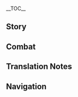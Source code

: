 {{CharacterTabs}}
{{LanguageTabs}}
__TOC__
==Story==
{{VO/Story
|character           = {{ROOTPAGENAME}}
|language            = ja
|name                = 宵宮

|vo_01_01_title      = 初めまして…
|vo_01_01_subtitle   = Hello
|vo_01_01_file       = VO_{language}{character} Hello.ogg
|vo_01_01_tx         = 「長野原」へよう来てくれたな！うちは宵宮、何でも言うてや～！<br />うん？串カツの盛り合わせと玉子焼き…って、ちゃうちゃう、うちは飲食店ちゃうでぇ、花火屋やからな！そや、キラキラーっとした、パッと咲く花火のことや！
|vo_01_01_rm         = "Naganohara" he you kitekureta na! Uchi wa Yoimiya, nandemo yuute ya~!<br />Un? Kushikatsu no moriawase to tamagoyaki... tte, chau chau, uchi wa inshokuten chau dee, hanabiya yakara na! Soya, kirakiraa tto shita, pa tto saku hanabi no koto ya!
|vo_01_01_tl         = Welcome to "Naganohara"! I'm Yoimiya, let me know what you want!<br />Hmm? Assorted Kushikatsu and Egg Roll... no, no, we're not a restaurant, we're a fireworks shop! See, sparkling, blooming fireworks like this!

|vo_02_01_title      = 世間話・花火
|vo_02_01_subtitle   = Chat: Fireworks
|vo_02_01_file       = VO_{language}{character} Chat - Fireworks.ogg
|vo_02_01_tx         = 花火はパッと消えてまうけど、友情は一生もんや。
|vo_02_01_rm         = Hanabi wa pa tto kietemau kedo, yuujou wa isshou mon ya.
|vo_02_01_tl         = Fireworks fade in an instant, but friendship lasts for life.

|vo_02_02_title      = 世間話・暇つぶし
|vo_02_02_subtitle   = Chat: Telling Stories
|vo_02_02_file       = VO_{language}{character} Chat - Telling Stories.ogg
|vo_02_02_tx         = 暇やったら、何か話したるで！
|vo_02_02_rm         = Hima yattara, nanika hanashitaru de!
|vo_02_02_tl         = If you're free, let me tell you about something!

|vo_02_03_title      = 世間話・金魚
|vo_02_03_subtitle   = Chat: Goldfish
|vo_02_03_file       = VO_{language}{character} Chat - Goldfish.ogg
|vo_02_03_tx         = 金魚飼ったことある？大人しゅうて、めっちゃ可愛ええんや。
|vo_02_03_rm         = Kingyo katta koto aru? Otonashuute, meccha kawaee n'ya.
|vo_02_03_tl         = Have you ever kept goldfish as pets? They're quiet, and very cute.

|vo_03_01_title      = 雨の日…
|vo_03_01_subtitle   = When It Rains
|vo_03_01_file       = VO_{language}{character} When It Rains.ogg
|vo_03_01_tx         = ひぃ～、花火が濡れてまう！どっかに隠れな！うぅ、間に合わへん！
|vo_03_01_rm         = Hii~, hanabi ga nuretemau! Dokka ni kakurena! Uu, ma ni awahen!
|vo_03_01_tl         = Eek, the fireworks will get wet! Let's hide somewhere! Oh, we're not going to make it!

|vo_03_02_title      = 雪の日…
|vo_03_02_subtitle   = When It Snows
|vo_03_02_file       = VO_{language}{character} When It Snows.ogg
|vo_03_02_tx         = ははっ、雪球をギュッと、ほれ&mdash;&mdash;
|vo_03_02_rm         = Haha', yukidama wo gyutto, hore&mdash;&mdash;
|vo_03_02_tl         = Haha, roll up a snowball, and hey&mdash;&mdash;

|vo_03_03_title      = 晴れの日…
|vo_03_03_subtitle   = When the Sun Is Out
|vo_03_03_file       = VO_{language}{character} When the Sun Is Out.ogg
|vo_03_03_tx         = 全身ポカポカで気持ちええわぁ～、浮いとるみたい。
|vo_03_03_rm         = Zenshin pokapoka de kimochi ee waa~, uitoru mitai.
|vo_03_03_tl         = It feels nice and warm all over~ almost like I'm floating.

|vo_03_04_title      = 暴風の日…
|vo_03_04_subtitle   = When the Wind Is Blowing
|vo_03_04_file       = VO_{language}{character} When the Wind Is Blowing.ogg
|vo_03_04_tx         = すっごい風やなぁ&mdash;&mdash;声が押し戻されそうや&mdash;&mdash;！
|vo_03_04_rm         = Suggoi kaze ya naa&mdash;&mdash;koe ga oshimodosaresou ya&mdash;&mdash;!
|vo_03_04_tl         = The wind is so strong&mdash;&mdash;my voice is getting pushed back at me&mdash;&mdash;!

|vo_04_01_title      = おはよう…
|vo_04_01_subtitle   = Good Morning
|vo_04_01_file       = VO_{language}{character} Good Morning.ogg
|vo_04_01_tx         = すぅ…はぁ&mdash;&mdash;おはようさん、朝の空気は清々しくて気持ちええなぁ、深呼吸して頭もすっきりや。
|vo_04_01_rm         = Suu... haa&mdash;&mdash;Ohayousan, asa no kuuki wa sugasugashikute kimochi ee naa, shinkokyuu shite atama mo sukkiri ya.
|vo_04_01_tl         = *deep breath* Good morning! The morning air is crisp and feels great; if you take a deep breath, your mind will feel refreshed.

|vo_04_02_title      = こんにちは…
|vo_04_02_subtitle   = Good Afternoon
|vo_04_02_file       = VO_{language}{character} Good Afternoon.ogg
|vo_04_02_tx         = お昼の時間やな。ええっ…今日の卵、黄身が二つやん。えへへ～、今日のうちツイてるんやない？
|vo_04_02_rm         = Ohiru no jikan ya na. Ee'...kyou no tamago, kimi ga futatsu yan. Ehehe~, kyou no uchi tsuiteru n'ya nai?
|vo_04_02_tl         = It's time for lunch. Eh...today's egg has a double yolk. Ehehe, I'm lucky today, aren't I?

|vo_04_03_title      = こんばんは…
|vo_04_03_subtitle   = Good Evening
|vo_04_03_file       = VO_{language}{character} Good Evening.ogg
|vo_04_03_tx         = やっと花火を見るのにちょうどええ時間になったな。空でも地上でも綺麗に咲かしたるで…ははっ、冗談や！安全にはちゃーんと気ぃつけるさかい。
|vo_04_03_rm         = Yatto hanabi wo miru no ni choudo ee jikan ni natta na. Sora demo chijou demo kirei ni sakashitaru de... Haha', joudan ya! Anzen ni wa chaanto kiitsukeru sakai.
|vo_04_03_tl         = It's finally a good time to see the fireworks. I can make them bloom beautifully in the sky or on the ground... Haha, just kidding! I'll make sure I pay attention to safety.

|vo_04_04_title      = おやすみ…
|vo_04_04_subtitle   = Good Night
|vo_04_04_file       = VO_{language}{character} Good Night.ogg
|vo_04_04_tx         = そもさん&mdash;&mdash;！花火を見終わった後、その一日の最後には何が待っとる？ふふん、正解は&mdash;&mdash;夢の中でも花火が見れる、でした～！ほな、さいなら！
|vo_04_04_rm         = Somosan&mdash;&mdash;! Hanabi wo miowatta ato, sono ichinichi no saigo ni wa nani ga mattoru? Fufun, seikai wa&mdash;&mdash;yume no naka demo hanabi ga mireru, deshita~! Hona, sainara!
|vo_04_04_tl         = Here's a question&mdash;&mdash;! What awaits you at the end of a day of watching fireworks? Hehe, the answer is&mdash;&mdash;watching fireworks in your dreams, too! Well then, bye-bye!

|vo_05_01_title      = 宵宮自身について・家族
|vo_05_01_subtitle   = About {character}: Family Matters
|vo_05_01_file       = VO_{language}{character} About {character} - Family Matters.ogg
|vo_05_01_tx         = うちの父ちゃんは耳が遠くてな、昔から何を言うても笑うてばっかやった。だから、小っちゃい頃は自分の言うとることがどれも面白いんやろなと思っとった、ずーっと一人で喋り続けとったわ…実際は、よう聞こえへんから誤魔化すように笑うとっただけやのに…せやけど、父ちゃんが笑うてくれるなら、うち、これからも喋り続けるで。
|vo_05_01_rm         = Uchi no touchan wa mimi ga tookute na, mukashi kara nani wo yuute mo waroute bakka yatta. Dakara, chicchai koro wa jibun no iutoru koto ga dore mo omoshiroi n'yaro na to omottotta, zuutto hitori de shaberi tsudzuketotta wa... Jissai wa, you kikoehen kara gomakasu you ni waroutotta dake ya no ni... Seyakedo, touchan ga waroute kureru nara, uchi, kore kara mo shaberitsudzukeru de.
|vo_05_01_tl         = My father has poor hearing, and for ages, he'd always smile no matter what I said to him. So when I was young, I figured that everything I said was interesting, and I kept talking on and on by myself... In reality, he was only smiling to throw me off because he couldn't hear clearly...but as long as he smiles for me, I'll keep talking to him.

|vo_05_02_title      = 宵宮自身について・言葉
|vo_05_02_subtitle   = About {character}: Talking
|vo_05_02_file       = VO_{language}{character} About {character} - Talking.ogg
|vo_05_02_tx         = 「口は災いの元」ゆうけど、心配あらへん。言葉に込もった気持ちは嘘をつかへんもん。間違ったことを言うて誤解されても、それを説明すればええんや。なんも言わんかったら、相手も理解のしようがあらへん。やないと、心も離れてまう。
|vo_05_02_rm         = "Kuchi wa wazawai no moto" yuu kedo, shinpai arahen. Kotoba ni komotta kimochi wa uso wo tsukahen mon. Machigatta koto wo yuute gokai sarete mo, sore wo setsumei sureba ee n'ya. Nan mo iwankattara, aite mo rikai no shiyou ga arahen. Ya nai to, kokoro mo hanaretemau.
|vo_05_02_tl         = They say "words can lead to disaster," but I'm not worried about that. The emotions contained within words don't lie. Even if you say something wrong and are misunderstood, it'll be fine if you explain yourself. If you don't say anything at all, others have no way to understand you. Without that, your hearts will drift apart.

|vo_06_01_title      = いんじゃんについて…
|vo_06_01_subtitle   = About Us: Rock, Paper, Scissors
|vo_06_01_file       = VO_{language}{character} About Us - Rock, Paper, Scissors.ogg
|vo_06_01_tx         = いんじゃんほい！あいこでしょ！わーい、うちの勝ちや！やったぁ！…うん？後出しなんてしてへんよ、してへんてば。
|vo_06_01_rm         = In-jan-hoi! Ai-kode-sho! Waai, uchi no kachi ya! Yattaa! ...Un? Atodashi nante shitehen yo, shitehen teba.
|vo_06_01_tl         = Rock, paper, scissors! Rock, paper, scissors!<ref group="TN •">In this line, Yoimiya calls out two rounds of rock-paper-scissors. Her chant for the first round ({{lang|mini=1|ja=いんじゃんほい|ja_rm=in-jan-hoi}}) is particular to the Kansai dialect, and {{lang|mini=1|ja=あいこでしょ|ja_rm=aiko desho|ja_lit=seems like a draw}} is the usual chant for a round right after a draw.</ref> Yay, I won! Hooray! ...Hmm? I didn't wait to see your move, I really didn't.

|vo_06_02_title      = 一緒にいることについて…
|vo_06_02_subtitle   = About Us: Companionship
|vo_06_02_file       = VO_{language}{character} About Us - Companionship.ogg
|vo_06_02_tx         = 自分一人で何かするよりも…誰かと一緒に何かやる方がええ。例えばあんたと一緒なら、風景を見ても、缶蹴りをしても、めっちゃ楽しい。きっと、あんたと話すのが飽きひんからやろな。
|vo_06_02_rm         = Jibun hitori de nanika suru yori mo...dareka to issho ni nanika yaru hou ga ee. Tatoeba anta to issho nara, fuukei wo mite mo, kankeri wo shite mo, meccha tanoshii. Kitto, anta to hanasu no ga akihin kara yaro na.
|vo_06_02_tl         = Rather than doing things by myself...I prefer doing things with others. For example, if I'm with you, whether we're admiring the scenery or playing kick the can, it'll be super fun. After all, I never get tired of talking to you.

|vo_07_01_title      = 「神の目」について…
|vo_07_01_subtitle   = About the [[Vision]]
|vo_07_01_file       = VO_{language}{character} About the Vision.ogg
|vo_07_01_tx         = 内緒なんやけど、実はなぁ、初めて「神の目」をもろた時、火打ち石やと思うて使っとったんや。花火に火付けたり、お湯を沸かしたりしとった。それから納屋に置きっぱにしとったんやけど、それを父ちゃんが見つけてな、えらいもんやから大事にしい言われた。はは、神様が回収せえへんかったのが不思議や。
|vo_07_01_rm         = Naisho nan ya kedo, jitsu wa naa, hajimete "Kami no Me" wo morota toki, hiuchi-ishi ya to omoute tsukattotta n'ya. Hanabi ni hitsuketari, oyu wo wakashitari shitotta. Sorekara naiya ni okippa ni shitotta n'ya kedo, sore wo touchan ga mitsukete na, erai mon yakara daiji ni shii iwareta. Haha, kamisama ga kaishuu seehenkatta no ga fushigi ya.
|vo_07_01_tl         = This is a secret, but actually, when I first got my Vision, I thought it was a flint and used it as one. I lit fireworks with it, and boiled water with it. Then I left it abandoned in a storehouse, but my father found it, and he told me it was something very important that I should keep safe. Haha, it's a wonder our god didn't take it back from me.

|vo_07_02_title      = シェアしたいこと・海灯祭
|vo_07_02_subtitle   = Something to Share: Lantern Rite
|vo_07_02_file       = VO_{language}{character} Something to Share - Lantern Rite.ogg
|vo_07_02_tx         = 知っとる？璃月の海灯祭で打ち上がる花火はな、大体がうちで作ったもんなんや。注文通り作った後、北斗の姉ちゃんが船で届けとる。今は鎖国で輸出も制限されとるけど…祭りに花火があらへんのはあかんやろ。
|vo_07_02_rm         = Shittoru? Riiyue no Kaitousai de uchiagaru hanabi wa na, daitai ga uchi de tsukutta mon nan ya. Chuumon-doori tsukutta ato, Hokuto no nee-chan ga fune de todoketoru. Ima wa sakoku de yushutsu mo seigen saretoru kedo... Matsuri ni hanabi ga arahen no wa akan yaro.
|vo_07_02_tl         = Did you know? We produce most of the fireworks that are set off in Liyue's Lantern Rite. After we make them to order, Big Sis Beidou delivers them on her ship. Now, under the Sakoku Decree, exports are restricted, but... A festival without fireworks is no good, isn't it?

|vo_07_03_title      = シェアしたいこと・物語
|vo_07_03_subtitle   = Something to Share: Cycles
|vo_07_03_file       = VO_{language}{character} Something to Share - Cycles.ogg
|vo_07_03_tx         = 「花火はな、空に花を咲かせ光を散らしたあと、雨や雪になって大地に帰るんや。そうやって土を潤し、人を育み、もういっぺん綺麗な花を空に咲かすんや。」父ちゃんは、よう物語を聞かせてくれるんやけど、今のがいっちゃんのお気に入りや！
|vo_07_03_rm         = "Hanabi wa na, sora ni hana wo sakase hikari wo chirashita ato, ame ya yuki ni natte daichi ni kaeru n'ya. Sou yatte tsuchi wo uruoshi, hito wo hagukumi, mou ippen kirei na hana wo sora ni sakasu n'ya." Tou-chan wa, you monogatari wo kikasete kureru n'ya kedo, ima no ga icchan no o-ki ni iri ya!
|vo_07_03_tl         = "After the fireworks make flowers bloom and light scatter across the sky, they become rain and snow and return to the earth. That way they nourish the land and nurture humanity, and once more make beautiful flowers bloom in the sky." My father told me lots of stories, but this one is my favorite!

|vo_07_04_title      = シェアしたいこと・木漏れ日
|vo_07_04_subtitle   = Something to Share: Spots of Light
|vo_07_04_file       = VO_{language}{character} Something to Share - Spots of Light.ogg
|vo_07_04_tx         = あんた、小っちゃい頃に木漏れ日って踏んだことある？晴れた日に、木々の隙間から漏れてくる光で、踏んだら消えると思うたらいつも足の甲に乗っかってくんねん。せやから、なんべんもなんべんも踏むんやけど、成功した試しがあらへん…あんまりにも悔しうて、道端の岩に座って溜め息ついたことあんねん、「はぁ、この世には踏めないもんもあるんやなぁー」って。
|vo_07_04_rm         = Anta, chicchai koro ni komorebi tte funda koto aru? Hareta hi ni, kigi no sukima kara moretekuru hikari de, fundara kieru to omoutara itsumo ashi no kou ni nokkattekun nen. Seyakara, nanben mo nanben mo fumu n'ya kedo, seikou shita tameshi ga arahen... Anmari ni mo kuyashiute, michibata no iwa ni suwatte tameiki tsuita koto annen, "Haa, kono yo ni fumenai mon mo aru n'ya naa" tte.
|vo_07_04_tl         = When you were little, did you ever step on a spot of light? On sunny days, the light passes through the gaps in the trees, and I thought it would disappear if I stepped on it, but it always jumped onto my foot instead. So I tried stepping on it time after time, but I never succeeded... I was so upset, I sat on a rock beside the road and sighed, thinking "Ah, so there are things in this world that can't be stepped on..."

|vo_07_05_title      = 興味のあること…
|vo_07_05_subtitle   = Interesting Things
|vo_07_05_file       = VO_{language}{character} Interesting Things.ogg
|vo_07_05_tx         = ある夏祭りで、金魚すくいをしとる子供を横から見とったらふと思いついたんや、水に浮かぶ花火を作れへんかなーって。ほんで誕生したのが「金魚花火」や！水面を泳いだり、七色に光ったり、泡をぶくぶく吐いたりする、不思議やろ！うちもほんまに成功すると思ってへんかったから、世の中ってやっぱ不思議やなぁ～。
|vo_07_05_rm         = Aru natsumatsuri de, kingyo-sukui wo shitoru kodomo wo yoko kara mitottara futo omoitsuita n'ya, mizu ni ukabu hanabi wo tsukurehen ka naa tte. Honde tanjoushita no ga "Kingyo Hanabi" ya! Minamo wo oyoidari, nanairo ni hikattari, awa wo bukubuku haitari suru, fushigi yaro! Uchi mo honma ni seikou suru to omottehenkatta kara, yo no naka tte yappa fushigi ya naa~.
|vo_07_05_tl         = One summer festival, I had a sudden thought while watching some children catching goldfish, and I wondered if I could make fireworks that float on the water. And so the "Goldfish Fireworks" were born! They can swim on the surface of the water, emit light in rainbow colors, and spit bubbles - isn't that amazing! Even I didn't think it would actually work, but the world is full of wonders after all.

|vo_08_01_title      = 北斗について…
|vo_08_01_subtitle   = About [[Beidou]]
|vo_08_01_file       = VO_{language}{character} About Beidou.ogg
|vo_08_01_tx         = 稲妻が鎖国してからは、北斗姉ちゃんにずっと花火の運搬を頼んできたんや。で、そのお礼に船の形をしたおっきい花火を用意してビックリさせたろ思うて。「南十字武装船隊」が港を離れる時に、船員たちの目の前でその花火を打ち上げたんや。ほならみんな、船隊の船が飛んでったってびっくりしとったよ、あははっ！せやけど、北斗姉ちゃんはめっちゃ喜んどったで、贈りもんはこうでなくちゃって言うとった、へへへ。
|vo_08_01_rm         = Inazuma ga sakoku shite kara wa, Hokuto-nee-chan ni zutto hanabi no unpan wo tanonde kita n'ya. De, sono orei ni fune no katachi wo shita okkii hanabi wo youi shite bikkuri sasetaro omoute. "Minami Juuji Busou Sentai" ga minato ni hanareru toki ni, sen'in tachi no me no mae de sono hanabi wo uchiageta n'ya. Honara minna, sentai no fune ga tondetta tte bikkuri shita yo, ahaha'! Seyakedo, Hokuto-nee-chan wa meccha yorokondotta de, okurimon wa kou de nakucha tte yuutotta, hehehe.
|vo_08_01_tl         = Ever since Inazuma was locked down, I've been counting on Big Sis Beidou to deliver my fireworks. So, as thanks, I thought I'd prepare a huge boat-shaped firework to surprise her. As the Crux Armed Fleet left the harbor, I set off the firework right before the sailors' eyes. Then, they all thought a ship from the fleet had flown off and they got frightened, ahaha! But Big Sis Beidou was really pleased, and she said that was exactly how a gift should be, hehehe.

|vo_08_02_title      = 雷電将軍について…
|vo_08_02_subtitle   = About the [[Raiden Shogun]]
|vo_08_02_file       = VO_{language}{character} About the Raiden Shogun.ogg
|vo_08_02_tx         = 花火は将軍様が求める「永遠」から、いっちゃんかけ離れとるもんや。将軍様は刹那の光なんか稲妻になんの価値もないと思うとるはず。はぁ、「永遠」を握る者には分からへんのやろな。「刹那を生きる人」やからこそ、その刹那の甘美を胸に刻み込もうとしとることに。
|vo_08_02_rm         = Hanabi wa Shougun-sama ga motomeru "eien" kara, icchan kakehanaretoru mon ya. Shougun-sama wa setsuna no hikari nanka Inazuma ni nan no kachi mo nai to omoutoru hazu. Haa, "eien" wo nigiru mono ni wa wakarahen no yaro na. "Setsuna wo ikiru hito" yakara koso, sono setsuna no kanbi wo mune ni kizamikomou to shitoru koto ni.
|vo_08_02_tl         = Fireworks are the furthest thing from the "eternity" the Shogun pursues. She must think that their transient glow is worth nothing to Inazuma. *sigh* Someone with "eternity" in their grasp probably wouldn't understand. It's precisely because we are "people who live for a fleeting moment" that we need to treasure such moments of beauty.

|vo_08_03_title      = 神里綾華について・丁寧さ
|vo_08_03_subtitle   = About [[Kamisato Ayaka]]: Seriousness
|vo_08_03_file       = VO_{language}{character} About Kamisato Ayaka - Seriousness.ogg
|vo_08_03_tx         = 仕事の関係で、彼女とはよう協力することがあるんや。他の奉行とちごうて、ちゃんとうちの話を最後まで聞いてくれるし、丁寧に答えてくれる、しかも嫌味も言わへん。「おしとやか」っちゅう言葉は、まさに彼女のためにあるんやろな。
|vo_08_03_rm         = Shigoto no kankei de, kanojo to wa you kyouryoku suru koto ga aru n'ya. Hoka no bugyou to chigoute, chanto uchi no hanashi wo saigo made kiite kureru shi, teinei ni kotaete kureru, shikamo iyami mo iwahen. "Oshitoyaka" cchuu kotoba wa, masa ni kanojo no tame ni aru n'yaro na.
|vo_08_03_tl         = We cooperate a lot due to our work connections. Unlike (people from) the other Commissions, she'll listen to everything I have to say and answer me politely, and won't make any rude remarks. The word "ladylike" might have been made just for her.

|vo_08_04_title      = 神里綾華について・銭湯
|vo_08_04_subtitle   = About [[Kamisato Ayaka]]: Baths
|vo_08_04_file       = VO_{language}{character} About Kamisato Ayaka - Baths.ogg
|vo_08_04_tx         = 昔、夏祭りの件で遅くまで相談したことがあったんやけど、くたくたに疲れてもうたから銭湯に誘ったんや…せやけど彼女、「銭湯」が大勢で入る風呂やと知った瞬間、顔を真っ赤にしてもうて。うーん、ええとこのお嬢さんは銭湯に入れへんってことを知るきっかけになったわ。
|vo_08_04_rm         = Mukashi, natsumatsuri no ken de osoku made soudan shita koto ga atta n'ya kedo, kutakuta ni tsukaretemouta kara sentou ni sasotta n'ya... Seyakedo kanojo, "sentou" ga oozei de hairu furo ya to shitta shunkan, kao wo makka ni shitemoute. Uun, ee toko no ojousan wa sentou ni hairehen tte koto wo shiru kikkake ni natta wa.
|vo_08_04_tl         = Long ago, we discussed matters of the summer festival until it got late, and we were really tired, so I invited her to the ''{{w|Sentō|sentou}}''. ...But the moment she found out that a ''"sentou"'' was a public bath that many people used together, her face went completely red. Mmm, that was when I first learned that noble ladies can't use public baths.

|vo_08_05_title      = トーマについて…
|vo_08_05_subtitle   = About [[Thoma]]
|vo_08_05_file       = VO_{language}{character} About Thoma.ogg
|vo_08_05_tx         = とにかく口達者なヤツや、あの口から出てくる言葉には必ず何らかの考えが込められとる。一見繋がりのなさそうな言葉でも、最後は上手いこと誘導されてまう。うーん…うちとは正反対の性格やさかい、困った時は彼に助けを求めることにするわ。
|vo_08_05_rm         = Tonikaku kuchitassha na yatsu ya, ano kuchi kara detekuru kotoba ni wa kanarazu nanraka no kangae ga komeraretoru. Ikken tsunagari no nasasou na kotoba demo, saigo wa umai koto yuudou saretemau. Uun... uchi to wa seihantai no seikaku ya sakai, komatta toki wa kare ni tasuke wo motomeru koto ni suru wa.
|vo_08_05_tl         = For the most part, he's a smooth talker, and every word he says has some kind of reasoning behind it. Some words might seem unrelated at first, but in the end, you'll be led towards something clever. Hmm...his character is exactly the opposite of mine, so when I'm troubled, I ask him for help.

|vo_08_06_title      = 八重神子について…
|vo_08_06_subtitle   = About [[Yae Miko]]
|vo_08_06_file       = VO_{language}{character} About Yae Miko.ogg
|vo_08_06_tx         = いつやったか神社の祭りで、宮司様のために手持ち花火を用意してくれって綾華ちゃんに頼まれたことがあったんや…せやけど、宮司様って祭りに出席するさかい、神社の境内に座りっきりやろ？宮司様がどうやって花火で遊ぶのか気になって、祭り中ずっと観察しとったんや。ほなら綾華ちゃんがうちのとこにきて、「宮司様、とても満足されておりました」って言うて…えっ？もう花火で遊んだん？ってなって…もしかして、うちが見とったのは宮司様やあらへんかったのかな？
|vo_08_06_rm         = Itsu yatta ka jinja no matsuri de, Guuji-sama no tame ni temochi-hanabi wo youi shite kure tte Ayaka-chan ni tanomareta koto ga atta n'ya... Seyakedo, Guuji-sama tte matsuri ni shusseki suru sakai, jinja no keidai ni suwarikkiri yaro? Guuji-sama ga dou yatte hanabi de asobu no ka ki ni natte, matsuri-juu zutto kansatsu shitotta n'ya. Honara Ayaka-chan ga uchi no toko ni kite, "Guuji-sama, totemo manzoku sasete orimashita" tte yuute... E'? Mou hanabi de asondan? tte natte... Moshikashite, uchi ga mitotta no wa Guuji-sama ya arahenkatta no ka na?
|vo_08_06_tl         = One time there was a ritual at the shrine, and Ayaka<ref group="TN •">Yoimiya refers to Ayaka with the diminutive suffix ''-chan'', and is currently the only character who does so.</ref> asked me to prepare some handheld fireworks for the Lady Guuji... But when the Lady Guuji attends a ritual, isn't she supposed to stay in place sitting in the shrine? I wanted to see how she would enjoy the fireworks, so I watched her throughout the whole ritual. Then Ayaka came over to me and said "The Lady Guuji was most pleased"... Huh? She'd already played with the fireworks? ...Could it be that the person I saw wasn't her?

|vo_08_07_title      = 荒瀧一斗について・勝負
|vo_08_07_subtitle   = About [[Arataki Itto]]: Duels
|vo_08_07_file       = VO_{language}{character} About Arataki Itto - Duels.ogg
|vo_08_07_tx         = ああ、あの人なぁ。ああ見えて、子供にけっこう人気なんや。せやけど負けず嫌いやさかい、子供の遊びに付きおうてる内にいつの間にか勝負しとるんや。ラーメンのスープの一気飲み勝負とか、表情を変えんとどっちが梅干しを食えるかとか、ほんで他の子供たちは横でどっちが勝つか予想したり、応援したりする。やれやれうちも負けてられへんな。
|vo_08_07_rm         = Aa, ano hito naa. Aa miete, kodomo ni kekkou ninki nan ya. Seyakedo makezugirai ya sakai, kodomo no asobi ni tsukiouteru uchi ni itsu no ma ni ka shoubu shitoru n'ya. Raamen no suupu no ikki-nomi shoubu to ka, hyoujou wo kaento docchi ga umeboshi wo kueru ka to ka, honde hoka no kodomotachi wa yoko de docchi ga katsu ka yosou shitari, ouen shitari suru. Yare yare uchi mo maketerarehen na.
|vo_08_07_tl         = Oh, that guy. Despite his appearance, he is very popular with the children. But he's very competitive, and when we're playing with the children, he'll turn it into a competition all of a sudden. For example, we might compete to drink a bowl of ramen soup in one go, or try eating dried sour plums without making any faces, and then the other children will guess who wins or cheer us on from the sidelines. Well, I can't let myself lose either!

|vo_08_08_title      = 荒瀧一斗について・荒瀧派
|vo_08_08_subtitle   = About [[Arataki Itto]]: Arataki's Gang
|vo_08_08_file       = VO_{language}{character} About Arataki Itto - Arataki's Gang.ogg
|vo_08_08_tx         = 「荒瀧派」？えぇぇっ！？ただの無職やあらへんの？
|vo_08_08_rm         = "Arataki-ha"? Eee'!? Tada no mushoku ya arahen no?
|vo_08_08_tl         = The "Arataki Gang"? Huh!? He's not just some jobless guy?

|vo_08_09_title      = 楓原万葉について…
|vo_08_09_subtitle   = About [[Kaedehara Kazuha]]
|vo_08_09_file       = VO_{language}{character} About Kaedehara Kazuha.ogg
|vo_08_09_tx         = うちって考えなしやさかい、思うたことをすぐ口に出してしまうんや。逆に思慮深い人は自分の事を語らずに、昔の詩とか、道沿いの景色のことしか言わへん。花鳥風月は語れても、目の前の現実については口をつぐむ。あいつもきっと過去に何かあったんやろなぁ、うんうん、よう分かるでぇ。
|vo_08_09_rm         = Uchi tte kangaenashi ya sakai, omouta koto wo sugu kuchi ni dashite shimau n'ya. Gyaku ni shiryo-bukai hito wa jibun no koto wo katarazu ni, mukashi no shi to ka, michizoi no keshiki no koto shika iwahen. Kachoufuugetsu wa katarete mo, me no mae no genjitsu ni tsuite wa kuchi wo tsugumu. Aitsu mo kitto kako ni nani ka atta n'yaro naa, un-un, you wakaru dee.
|vo_08_09_tl         = I don't think very hard about my actions, so I end up saying whatever comes to mind. On the other hand, deep thinkers never talk about themselves, only about old poetry or the scenery along the road. They may speak of all the beauties of nature<ref group="TN •">The phrase used is {{lang|mini=1|ja=花鳥風月|ja_rm=kachoufuugetsu|ja_lit=flower, bird, wind, moon}}, referring to the traditional themes of natural beauty in Japanese aesthetics.</ref>, but won't talk about the reality in front of them. I'm sure something must have happened to him in the past. Hmm, I really understand.

|vo_08_10_title      = 九条裟羅について…
|vo_08_10_subtitle   = About [[Kujou Sara]]
|vo_08_10_file       = VO_{language}{character} About Kujou Sara.ogg
|vo_08_10_tx         = 治安と消防関連で天領奉行にはよう通うんやけど、あっこの人達の中でも九条裟羅はいっちゃん筋が通っとるっちゅうか、少なくとも何も分からへん状況からうちのことを頭ごなしに否定せえへん。うちが正しかったら、彼女も素直にうちを認めてくれる。ほんでうちが間違っとったら…はは、トーマに頼んで詫びを入れるしかあらへん！
|vo_08_10_rm         = Chian to shoubou kanren de Tenryou-bugyou ni wa you kayou n'ya kedo, akko no hitotachi no naka demo Kujou Sara wa icchan suji ga toottoru cchuu ka, sukunaku to mo nani mo wakarahen joukyou kara uchi no koto wo atamagonashi ni hitei seehen. Uchi ga tadashikattara, kanojo mo sunao ni uchi wo mitomete kureru. Honde uchi ga machigattottara... Haha, Tooma ni tanonde wabi wo ireru shika arahen!
|vo_08_10_tl         = Due to matters related to public safety and fire prevention, I often have to visit the Tenryou Commission. But I'd say Kujou Sara is the most reasonable of the people there; at least she won't cut me off and say no without understanding the situation. If I'm right, she'll acknowledge me upfront. And if I'm wrong... Haha, I'll just have to get Thoma to help me apologize!

|vo_08_11_title      = 早柚について…
|vo_08_11_subtitle   = About [[Sayu]]
|vo_08_11_file       = VO_{language}{character} About Sayu.ogg
|vo_08_11_tx         = あの子におうたら、うちに教えてくれへん？祭りに連れていきたいんや、それにお友達もぎょうさん紹介したろ思うて。いっつも気怠そうにしとるさかい、一緒に遊ぶ友達がおったら元気になるんちゃうかな？
|vo_08_11_rm         = Ano ko ni outara, uchi ni oshiete kurehen? Matsuri ni tsurete ikitai n'ya, sore ni o-tomodachi mo gyousan shoukai shitaro omoute. Ittsumo kedarusou ni shitoru sakai, issho ni asobu tomodachi ga ottara genki ni naru n chau ka na?
|vo_08_11_tl         = If you meet that kid, could you let me know? I want to take her to a festival, and I think I can introduce her to lots of friends. She always looks so listless, so wouldn't she cheer up if she had some friends to play with?

|vo_08_12_title      = クレーについて…
|vo_08_12_subtitle   = About [[Klee]]
|vo_08_12_file       = VO_{language}{character} About Klee.ogg
|vo_08_12_tx         = モンドに爆弾作りの得意な子がおるんやて！？爆弾も花火も似たようなもんやし、花火作りも天才かもしれへんな。一度会うてみたいもんやわ。あっ、せやけど…子供に爆弾は危険やあらへん？モンドの人はなんも言わへんの？
|vo_08_12_rm         = Mondo ni bakudan-dzukuri no tokui na ko ga oru n'ya te!? Bakudan mo hanabi mo nita you na mon yashi, hanabi-dzukuri mo tensai ka mo shirehen na. Ichido aute mitai mon ya wa. A', seyakedo... kodomo ni bakudan wa kiken ya arahen? Mondo no hito wa nan mo iwahen no?
|vo_08_12_tl         = You say there's a kid in Mondstadt who's good at making bombs!? Bombs and fireworks are similar, so she might be a genius at making fireworks too. I'd like a chance to meet her. Ah, but...aren't bombs dangerous for kids? Don't the people of Mondstadt say anything about that?

|vo_09_01_title      = 宵宮を知る・1
|vo_09_01_subtitle   = More About {character}: I
|vo_09_01_file       = VO_{language}{character} More About {character} - 01.ogg
|vo_09_01_tx         = うちの物語が聞きたいって？ええよ、こっち座りぃ、自慢の「長野原」家の話をしたるで！めったに聞かれへん真面目な話やからなぁ。
|vo_09_01_rm         = Uchi no monogatari ga kikitai tte? Ee yo, kocchi suwarii, jiman no "Naganohara"-ke no hanashi wo shitaru de! Metta ni kikarehen majime na hanashi yakara naa.
|vo_09_01_tl         = You want to hear a story of mine? All right, sit here, and I'll tell you one I'm proud of: the story of the Naganohara family! You'll rarely hear me talk about something this serious, you know.

|vo_09_02_title      = 宵宮を知る・2
|vo_09_02_subtitle   = More About {character}: II
|vo_09_02_file       = VO_{language}{character} More About {character} - 02.ogg
|vo_09_02_tx         = うちの家では代々、花火を注文したお客さん一人一人に短冊を渡しとるんや。短冊には長野原家の者しか読まれへん花火の作り方が載っとって、十年経っても百年経っても、お客さんが短冊を持ってくれば、当時とおんなじ花火を作れるようになっとる。
|vo_09_02_rm         = Uchi no ie de wa daidai, hanabi wo chuumon shita okyakusan hitori-hitori ni tanzaku wo watashitoru n'ya. Tanzaku ni wa Naganohara-ke no mono shika yomarehen hanabi no tsukurikata ga nottotte, juunen tatte mo hyakunen tatte mo, okyakusan ga motte kureba, touji to onnaji hanabi wo tsukureru you ni nattoru.
|vo_09_02_tl         = For generations, our family has been giving each client who orders fireworks a paper slip. It contains a firework formula that only those of the Naganohara family can read, and no matter whether ten years or a hundred years pass, if a client brings us that paper slip, we can make the very same firework from that time.

|vo_09_03_title      = 宵宮を知る・3
|vo_09_03_subtitle   = More About {character}: III
|vo_09_03_file       = VO_{language}{character} More About {character} - 03.ogg
|vo_09_03_tx         = 最高の花火に最高の瞬間、移ろいやすい一瞬の気持ちが花火へと収まり、違うた形で受け継がれてく。短冊は、過去を振り返りたい人の門を開けるための鍵。せやから「長野原」の花火職人の仕事は、みんなの門を開く手助けをすることなんや。
|vo_09_03_rm         = Saikou no hanabi ni saikou no shunkan, utsuroiyasui isshun no kimochi ga hanabi he to osamari, chigouta katachi de uketsugareteku. Tanzaku wa, kako wo furikaeritai hito no mon wo akeru tame no kagi. Seyakara "Naganohara" no hanabi shokunin no shigoto wa, minna no mon wo hiraku tedasuke wo suru koto nan ya.
|vo_09_03_tl         = The greatest fireworks come with the greatest moments; fleeting emotions that can easily slip away are captured within the fireworks and passed down in a different form. The paper slips are a key to a gate for people who want to look back upon the past. That means the job of Naganohara's firework makers is to help everyone with opening that gate.

|vo_09_04_title      = 宵宮を知る・4
|vo_09_04_subtitle   = More About {character}: IV
|vo_09_04_file       = VO_{language}{character} More About {character} - 04.ogg
|vo_09_04_tx         = 夏祭りでは時折り感動的な物語が生まれるんや。花火の下で知りおうた人たちが成長して、ほんで年を取って老いていく。彼らがかつての花火を打ち上げた時、空を照らすんは在りし日の姿…花火は永遠にはなれへんけど、花火に秘められた素晴らしい想いは稲妻と共に永遠を歩むべきなんや。
|vo_09_04_rm         = Natsumatsuri de wa tokiori kandouteki na monogatari ga umareru n'ya. Hanabi no shita de shiriouta hitotachi ga seichou shite, honde toshi wo totte oiteiku. Karera ga katsute no hanabi wo uchiageta toki, sora wo terasu n wa arishihi no sugata... Hanabi wa eien ni wa narehen kedo, hanabi ni himerareta subarashii omoi wa Inazuma to tomo ni eien wo ayumu beki nan ya.
|vo_09_04_tl         = From time to time, the summer festival gives rise to moving tales. Those who met under the fireworks grow up, and then grow old. When they set off the same fireworks as they did before, the skies reflect that same image from the old days... Fireworks are not eternal, but the wonderful emotions hidden within them should walk alongside Inazuma into eternity.

|vo_09_05_title      = 宵宮を知る・5
|vo_09_05_subtitle   = More About {character}: V
|vo_09_05_file       = VO_{language}{character} More About {character} - 05.ogg
|vo_09_05_tx         = 最後の物語は…いや、やめとくわ、今はあんたと静かに花火を見てたい。今宵の絶景と、あんたが話してくれた言葉を全部書き留めたい。ああ、誤解せえへんで、もう終いっちゅう意味やあらへん。…うちとあんたの「物語」を、ここから書き始めるっちゅう意味や。
|vo_09_05_rm         = Saigo no monogatari wa... Iya, yametoku wa, ima wa anta to shizuka ni hanabi wo mitetai. Koyoi no zekkei to, anta ga hanashite kureta kotoba wo zenbu kakitometai. Aa, gokai seehen de, mou shimai cchuu imi ya arahen. ...Uchi to anta no "monogatari" wo, koko kara kakihajimeru cchuu imi ya.
|vo_09_05_tl         = As for the final story... No, I'll stop now, I want to watch the fireworks quietly with you. I want to record all of tonight's beautiful scenery and the words you shared with me. Ah, don't get the wrong idea, I don't mean to say it's all over. ...I mean that our "story" begins here.

|vo_10_01_title      = 宵宮の趣味・遊ぶ
|vo_10_01_subtitle   = {character}'s Hobbies: Playing
|vo_10_01_file       = VO_{language}{character} Hobbies - Playing.ogg
|vo_10_01_tx         = 花火や！なんや、あかんの？せやなぁ…難しい質問や、お隣さんとお喋りするのも好きやし、子供たちと夏祭りにいくのも好きやし、泳ぐのも、山で果物を採るのも好きや。ああっ、一つに決められへん…あっ、そや！趣味はみんなと遊ぶことや！
|vo_10_01_rm         = Hanabi ya! Nan ya, akan no? Seyanaa... muzukashii shitsumon ya, o-tonari-san to o-shaberi suru no mo suki yashi, kodomotachi to natsumatsuri ni iku no mo suki yashi, oyogu no mo, yama de kudamono wo toru no mo suki ya. Aa', hitotsu ni kimerarehen... A', soya! Shumi wa minna to asobu koto ya!
|vo_10_01_tl         = Fireworks! What, that's no good? Right... that's a hard question; I like chatting with the neighbors, and I like going to the summer festival with the kids, and swimming, and I like picking fruit in the mountains. Ah, I can't choose just one... Oh, I've got it! My hobby is playing with everyone!

|vo_10_02_title      = 宵宮の趣味・モノマネ
|vo_10_02_subtitle   = {character}'s Hobbies: Copycat
|vo_10_02_file       = VO_{language}{character} Hobbies - Copycat.ogg
|vo_10_02_tx         = くるんっ！ん？なんや、今パイモンちゃんが消える時のマネをしとるんや！
|vo_10_02_rm         = Kurun'! N? Nan ya, ima Paimon-chan ga kieru toki no mane wo shitoru n'ya!
|vo_10_02_tl         = ''Kurun!'' Hmm? What, I'm copying the sound Paimon makes while disappearing!

|vo_10_03_title      = 宵宮の悩み…
|vo_10_03_subtitle   = {character}'s Troubles
|vo_10_03_file       = VO_{language}{character} Troubles.ogg
|vo_10_03_tx         = 長いこと読んどった連載小説がとうとう完結したんやけど、ヒロインが記憶喪失になって、挙げるはずやった婚礼もなしになってもうた…悲しい、なんちゅうことや…
|vo_10_03_rm         = Nagai koto yondotta rensai shousetsu ga toutou kanketsu shita n'ya kedo, hiroin ga kioku soushitsu ni natte, ageru hazu yatta konrei mo nashi ni nattemouta... Kanashii, nan chuu koto ya...
|vo_10_03_tl         = The serialized novel I've been reading for a long time finally reached its end, but the heroine lost her memory, and the planned wedding came to nothing... That's so sad, what's up with that...

|vo_10_04_title      = 好きな食べ物…
|vo_10_04_subtitle   = Favorite Food
|vo_10_04_file       = VO_{language}{character} Favorite Food.ogg
|vo_10_04_tx         = うちは主食よりも菓子の方が好きや。祭りの時に屋台を一つずつ回って、お腹いーっぱいになるまで食べるんや。ところで、あんたって菓子を作れたりせえへん？うちが作った団子と交換しいひん？おっきいのを取ってええから。
|vo_10_04_rm         = Uchi wa shushoku yori mo kashi no hou ga suki ya. Matsuri no toki ni yatai wo hitotsuzutsu mawatte, onaka iippai ni naru made taberu n'ya. Tokoro de, anta tte kashi wo tsukuretari seehen? Uchi ga tsukutta dango to koukan shiihin? Okkii no wo totte ee kara.
|vo_10_04_tl         = I prefer snacks to entrees. During festivals, I'll go from stall to stall, eating until I'm full. By the way, can you make snacks? Wanna trade for the dango I made? You can take the big ones.

|vo_11_01_title      = 嫌いな食べ物…
|vo_11_01_subtitle   = Least Favorite Food
|vo_11_01_file       = VO_{language}{character} Least Favorite Food.ogg
|vo_11_01_tx         = 牛乳や。飲んだらお腹が花火大会みたいにドンッドンッ！ってなってまうんや。せやけど、牛乳が入った料理とか菓子はぜんぜん平気でな、何なんやろな…お腹の仙霊さん、好き嫌いが激しいんやろか？
|vo_11_01_rm         = Gyuunyuu ya. Nondara onaka ga hanabi taikai mitai ni don'don'! tte nattemau n'ya. Seyakedo, gyuunyuu ga haitta ryouri to ka kashi wa zenzen heiki de na, nan nan yaro na... Onaka no senrei-san, suki-kirai ga hageshii n'yaro ka?
|vo_11_01_tl         = It's milk. When I drink it, my stomach ends up going "boom! boom!" like a fireworks display. But dishes and snacks with milk in them are completely fine, so what's up with that... Could it be that the Seelie in my stomach is incredibly picky?

<!-- Receiving a Gift -->
|vo_11_02_title      = 贈り物を受け取る・1
|vo_11_02_subtitle   = Receiving a Gift: I
|vo_11_02_file       = VO_{language}{character} Receiving a Gift - 01.ogg
|vo_11_02_tx         = わぁ、あんた甘味を作るんが上手いんやな！祭りの屋台で出したら、絶対いっちゃん人気でると思うで！
|vo_11_02_rm         = Waa, anta kanmi wo tsukuru n ga umai n'ya na! Matsuri no yatai de dashitara, zettai icchan ninki deru to omou de! 
|vo_11_02_tl         = Wow, you're great at making sweets! If you served them at a festival stall, I think it'd definitely be the most popular!

|vo_11_03_title      = 贈り物を受け取る・2
|vo_11_03_subtitle   = Receiving a Gift: II
|vo_11_03_file       = VO_{language}{character} Receiving a Gift - 02.ogg
|vo_11_03_tx         = うまいもん食べたら、元気が出るもんや。そんで元気が出たら、次は物語を語りとうなる。ほな、ええ物語、選んどくな！
|vo_11_03_rm         =  Umai mon tabetara, genki ga deru mon ya. Sonde genki ga detara, tsugi wa monogatari wo kataritou naru. Hona, ee monogatari, erandoku shi na!
|vo_11_03_tl         = Eating good food perks you up. And when you feel perked up, you'll want to tell some stories. Well then, I'm gonna pick a great story!

|vo_10_08_title      = 贈り物を受け取る・3
|vo_10_08_subtitle   = Receiving a Gift: III
|vo_10_08_file       = VO_{language}{character} Receiving a Gift - 03.ogg
|vo_10_08_tx         = んん？なんや、お腹でフライムがはしゃいどるみたいやな…さすがに、それはないと思うんやけど…
|vo_10_08_rm         = Nn? Nan ya, onaka de Furaimu ga hashaidoru mitai ya na... Sasuga ni, sore wa nai to omou n'ya kedo...
|vo_10_08_tl         = Hmm? Oh, it feels like there's a {{lex|Specter|ja}} making merry in my stomach... I really don't think that's right, though...

|vo_12_01_title      = 誕生日…
|vo_12_01_subtitle   = Birthday
|vo_12_01_file       = VO_{language}{character} Birthday.ogg
|vo_12_01_tx         = 誕生日を楽しむんはあんただけやあらへんで、ケーキを贈る人、蠟燭に火つける人、祝ってくれる人、あんたが生まれたことをみんな感謝しとる。せやから、騒がしい方がええ。みんなに祝ってもらうんや！さあ、おめでとうさん！準備はええか？でっかい花火、打ち上げるでぇー！
|vo_12_01_rm         = Tanjoubi wo tanoshimu n wa anta dake ya arahen de, keeki wo okuru hito, rousoku ni hitsukeru hito, iwatte kureru hito, anta ga umareta koto wo minna kansha shitoru. Seyakara, sawagashii hou ga ee. Minna ni iwatte morau n'ya! Saa, omedetousan! Junbi wa ee ka? Dekkai hanabi, uchiageru dee!
|vo_12_01_tl         = Birthdays aren't for you to enjoy alone; those who send you cakes, light candles, and send their well-wishes are all thankful that you were born. That's why they should be lively occasions, so that everyone can celebrate! Well then, happy birthday! Are you ready? I'm gonna set off some big fireworks!

|vo_13_01_title      = 突破した感想・起
|vo_13_01_subtitle   = Feelings About Ascension: Intro
|vo_13_01_file       = VO_{language}{character} Feelings About Ascension -  01.ogg
|vo_13_01_tx         = もっと高く、もっと響きぃ！
|vo_13_01_rm         = Motto takaku, motto hibikii!
|vo_13_01_tl         = The higher (they fly), the louder (they explode)!

|vo_13_02_title      = 突破した感想・承
|vo_13_02_subtitle   = Feelings About Ascension: Building Up
|vo_13_02_file       = VO_{language}{character} Feelings About Ascension -  02.ogg
|vo_13_02_tx         = ふっふ～ん！弓矢で花火を打ち上げるのもありやな！
|vo_13_02_rm         = Fuffu~n! Yumiya de hanabi wo uchiageru no mo ari ya na!
|vo_13_02_tl         = Heh-heh! So I can set off fireworks with a bow and arrow, too!

|vo_13_03_title      = 突破した感想・転
|vo_13_03_subtitle   = Feelings About Ascension: Climax
|vo_13_03_file       = VO_{language}{character} Feelings About Ascension -  03.ogg
|vo_13_03_tx         = せっかくあんたから戦い方を学んだし、いっそのこと花火職人だけやなく、日雇い冒険者でもやろかな…「英雄」もええかもしれへんな？
|vo_13_03_rm         = Sekkaku anta kara tatakaikata wo mananda shi, isso no koto hanabi shokunin dake ya naku, hiyatoi boukensha demo yaro ka na... "Eiyuu" mo ee ka mo shirehen na?
|vo_13_03_tl         = With these combat skills I've learned from you, maybe I should be more than a firework maker, and take up some day work as an adventurer... Or maybe even a "hero"?

|vo_13_04_title      = 突破した感想・結
|vo_13_04_subtitle   = Feelings About Ascension: Conclusion
|vo_13_04_file       = VO_{language}{character} Feelings About Ascension -  04.ogg
|vo_13_04_tx         = 「『英雄』&mdash;&mdash;宵宮姉さん参上！悪霊退散！正義必勝！」<br />この台詞を言うたあと、あんたから教わった力を子供たちに紹介するのはどうや？かっこええんとちゃう？あははっ、あんたも遠慮せんと、いじめられたらこの宵宮姉さんに言うんやで！
|vo_13_04_rm         = "'Eiyuu'&mdash;&mdash;Yoimiya-nee-san sanjou! Akuryou taisan! Seigi hisshou!" Kono serifu wo yuuta ato, anta kara osowatta chikara wo kodomotachi ni shoukai suru no wa dou ya? Kakkoee n to chau? Ahaha', anta mo enryo sen to, ijimeraretara kono Yoimiya-nee-san ni yuu n'ya de!
|vo_13_04_tl         = "The 'Hero'&mdash;&mdash;Big Sis Yoimiya is here! Evil spirits begone! Justice prevails!" How's this line for introducing the powers you've taught me to the children? Isn't it cool? Ahaha, you can go ahead and let the great Big Sis Yoimiya know if you ever get picked on, too!
}}

==Combat==
{{Combat VO
|character           = {{ROOTPAGENAME}}
|language            = ja

|skill_1_tx          = 花火見ぃひん？
|skill_1_tl          = Wanna see the fireworks?
|skill_1_rm          = Hanabi miihin?
|skill_2_tx          = 火ぃつけるで！
|skill_2_tl          = Lighting the fire!
|skill_2_rm          = Hii tsukeru de!
|skill_3_tx          = 火の用心～
|skill_3_tl          = Watch out for fire~
|skill_3_rm          = Hi no youjin~

|burst_1_tx          = 祭りの開始や！
|burst_1_tl          = The festival begins!
|burst_1_rm          = Matsuri no kaishi ya!
|burst_2_tx          = 金魚やで！
|burst_2_tl          = It's the goldfish!
|burst_2_rm          = Kingyo ya de!
|burst_3_tx          = た～まや～！
|burst_3_tl          = Here come the fireworks!<ref group="TN •">{{lang|''"Taamayaa!"''|ja=たーまやー}} and {{lang|''"kaagiyaa!"''|ja=かーぎやー}} are shouted when viewing fireworks. They come from the names of Edo-period firework vendors named {{lang|mini=1|ja=玉屋|ja_rm=Tamaya|ja_lit=jeweler}} and {{lang|mini=1|ja=鍵屋|ja_rm=Kagiya|ja_lit=locksmith}}.</ref>
|burst_3_rm          = Ta~maya~!

|sprint-s_1_file     = Sprint Start 02
|sprint-s_1_actual_tx= 行くでぇ！
|sprint-s_1_actual_rm= Iku dee!
|sprint-s_1_actual_tl= Here I go!
|sprint-s_2_file     = Sprint Start 01,Sprint Start 03


|glider_1_tx         = 飛ぶでぇ&mdash;&mdash;
|glider_1_tl         = I'm flying&mdash;&mdash;
|glider_1_rm         = Tobu dee&mdash;&mdash;
|glider_2_actual_tx  = 高い！
|glider_2_actual_rm  = Takai!
|glider_2_actual_tl  = So high!
|glider_3_file       = Deploying Wind Glider 03

|chest_1_tx          = 花火の材料はあらへんかな？
|chest_1_tl          = I wonder if there are any firework materials?
|chest_1_rm          = Hanabi no zairyou arahen ka na?
|chest_2_tx          = 中身はなんやろな～♪
|chest_2_tl          = What could be inside~?♪
|chest_2_rm          = Nakami wa nan yaro na~♪
|chest_3_tx          = うちに開けさせてぇ！
|chest_3_tl          = Let me open it!
|chest_3_rm          = Uchi ni akesasetee!

|low-hp_1_tx         = あかん！
|low-hp_1_tl         = That's no good!
|low-hp_1_rm         = Akan!
|low-hp_2_tx         = みっともない…
|low-hp_2_tl         = This is shameful...
|low-hp_2_rm         = Mittomonai...
|low-hp_3_tx         = しっかりせぇへんと。
|low-hp_3_tl         = Gotta pull myself together.
|low-hp_3_rm         = Shikkari seehen to.


|fallen_1_tx         = 油断してもうた…
|fallen_1_tl         = I was too careless...
|fallen_1_rm         = Yudan shitemouta...
|fallen_2_tx         = 遊び…すぎたかもしれへん。
|fallen_2_tl         = Maybe I played around... too much.
|fallen_2_rm         = Asobi... sugita ka mo shirehen.
|fallen_3_tx         = 祭りも…終いや。
|fallen_3_tl         = The festival...ends.
|fallen_3_rm         = Matsuri mo... shimai ya.

|hit-l_1_file        = Light Hit Taken 02
|hit-l_1_tx          = ちょ…
|hit-l_1_tl          = Hey...
|hit-l_1_rm          = Cho...
|hit-l_2_file        = Light Hit Taken 01,Light Hit Taken 03,Light Hit Taken 04,Light Hit Taken 05,Light Hit Taken 06

|hit-h_1_file        = Heavy Hit Taken 02
|hit-h_1_tx          = 今のなしぃ！
|hit-h_1_tl          = That didn't count!
|hit-h_1_rm          = Ima no nashii!
|hit-h_2_file        = Heavy Hit Taken 03
|hit-h_2_actual_tx   = 堪忍してや！
|hit-h_2_actual_rm   = Kannin shite ya!
|hit-h_2_actual_tl   = Give me a break!
|hit-h_3_file        = Heavy Hit Taken 01,Heavy Hit Taken 04,Heavy Hit Taken 05,Heavy Hit Taken 06

|join_1_tx           = 祭りでもやるん？
|join_1_tl           = Are you going to hold a festival?
|join_1_rm           = Matsuri demo yaru n?
|join_2_tx           = 遊びに行こかぁ～
|join_2_tl           = Let's go out to play~
|join_2_rm           = Asobi ni iko kaa~
|join_3_tx           = お友達が増えたでぇ！
|join_3_tl           = We've got more friends!
|join_3_rm           = O-tomodachi ga fueta dee!

|idle_1_file         = Standby 01,Standby 02

|atk-l_1_file        = Light Attack 01,Light Attack 02,Light Attack 03,Light Attack 04,Light Attack 05,Light Attack 06,Light Attack 07

|atk-m_1_file        = Mid Attack 01,Mid Attack 02,Mid Attack 03

|atk-h_1_file        = Heavy Attack 01,Heavy Attack 02,Heavy Attack 03

|climb_1_file        = Climbing 01,Climbing 02,Climbing 03,Climbing 04,Climbing 05

|climb-b_1_file      = Climbing Breath 01,Climbing Breath 02,Climbing Breath 03

|jump_1_file         = Jumping 01,Jumping 02,Jumping 03,Jumping 04,Jumping 05
}}

==Translation Notes==
{{Reflist|group=TN •}}

==Navigation==
{{Character Navbox|link type=vo-ja}}